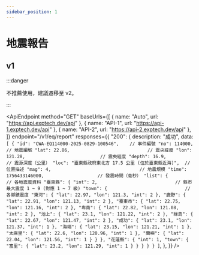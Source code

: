 ```yaml
---
sidebar_position: 1
---
```



# 地震報告

## v1

:::danger

不推薦使用，建議遷移至 v2。

:::

<ApiEndpoint
  method="GET"
  baseUrls={[
    { name: "Auto", url: "https://api.exptech.dev/api" },
    { name: "API-1", url: "https://api-1.exptech.dev/api" },
    { name: "API-2", url: "https://api-2.exptech.dev/api" },
  ]}
  endpoint="/v1/eq/report"
  responses={{
    "200": {
      description: "成功",
      data: `[
  {
    "id": "CWA-EQ114000-2025-0829-100546",    // 事件編號
    "no": 114000,                             // 地震編號
    "lat": 22.86,                             // 震央緯度
    "lon": 121.28,                            // 震央經度
    "depth": 16.9,                            // 震源深度（公里）
    "loc": "臺東縣政府東北方 17.5 公里 (位於臺東縣近海)",  // 位置描述
    "mag": 4,                                 // 地震規模
    "time": 1756433146000,                    // 發震時間（毫秒）
    "list": {                                 // 各地震度資料
      "臺東縣": {
        "int": 2,                             // 縣市最大震度 1 ~ 9 (對應 1 ~ 7 級)
        "town": {                             // 各鄉鎮震度
          "東河": { "lat": 22.97, "lon": 121.3, "int": 2 },
          "鹿野": { "lat": 22.91, "lon": 121.13, "int": 2 },
          "臺東市": { "lat": 22.75, "lon": 121.16, "int": 2 },
          "卑南": { "lat": 22.82, "lon": 121.08, "int": 2 },
          "池上": { "lat": 23.1, "lon": 121.22, "int": 2 },
          "綠島": { "lat": 22.67, "lon": 121.47, "int": 2 },
          "成功": { "lat": 23.1, "lon": 121.37, "int": 1 },
          "海端": { "lat": 23.15, "lon": 121.21, "int": 1 },
          "太麻里": { "lat": 22.6, "lon": 120.96, "int": 1 },
          "蘭嶼": { "lat": 22.04, "lon": 121.56, "int": 1 }
        }
      },
      "花蓮縣": {
        "int": 1,
        "town": {
          "富里": { "lat": 23.2, "lon": 121.29, "int": 1 }
        }
      }
    }
  }
]`,
    },
  }}
/>

